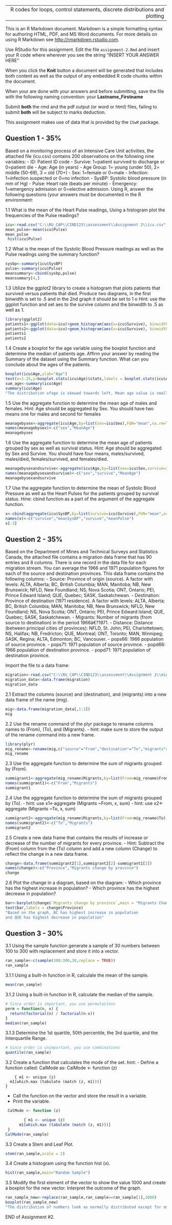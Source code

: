 
---
 R codes for loops, control statements, discrete distributions and plotting
---

This is an R Markdown document. Markdown is a simple formatting syntax for authoring HTML, PDF, and MS Word documents. For more details on using R Markdown see <http://rmarkdown.rstudio.com>.

Use RStudio for this assignment. 
Edit the file `assignment-2.Rmd` and insert your R code where wherever you see the string "INSERT YOUR ANSWER HERE"

When you click the **Knit** button a document will be generated that includes both content as well as the output of any embedded R code chunks within the document. 

When your are done with your answers and before submitting, save the file with the following naming convention: your **Lastname_Firstname**

Submit **both** the rmd and the pdf output (or word or html) files, failing to submit **both** will be subject to marks deduction.

This assignment makes use of data that is provided by the `ISwR` package.


## Question 1 -  35%

Based on a monitoring process of an Intensive Care Unit activities, the attached file (icu.csv) contains 200 observations on the following nine variables:
-	ID:	Patient ID code
-	Survive: 1=patient survived to discharge or 0=patient die
-	Age: Age (in years)
-	Age Group: 1= young (under 50), 2= middle (50-69), 3 = old (70+)
-	Sex: 1=female or 0=male
-	Infection: 1=infection suspected or 0=no infection
-	SysBP: Systolic blood pressure (in mm of Hg)
-	Pulse: Heart rate (beats per minute)
-	Emergency: 1=emergency admission or 0=elective admission.
Using R, answer the following questions (your answers must be documented in the R environment:

1.1	What is the mean of the Heart Pulse readings, Using a histogram plot the frequencies of the Pulse readings?
```{r}
icu<-read.csv("C:\\RU_CAP\\CIND123\\assessment\\Assignment 2\\icu.csv",header=TRUE)
mean_pulse<-mean(icu$Pulse)
mean_pulse
 hist(icu$Pulse)
```

1.2	What is the mean of the Systolic Blood Pressure readings  as well as the Pulse readings using the summary function?

```{r}
sysbp<-summary(icu$SysBP)
pulse<-summary(icu$Pulse)
meansummary<-cbind(sysbp,pulse)
meansummary[4,]
```

1.3	Utilize the ggplot2 library to create a histogram that plots patients that survived versus patients that died.
Produce two diagrams, in the first binwidth is set to .5 and in the 2nd graph it should be set to 1
o	 Hint: use the ggplot function and set aes to the survive column and the binwidth to .5 as well as 1.

```{r}
library(ggplot2)
patients1<-ggplot(data=icu)+geom_histogram(aes(x=icu$Survive), binwidth = 0.5)
patients2<-ggplot(data=icu)+geom_histogram(aes(x=icu$Survive), binwidth = 1)
patients1
patients2
```

1.4	Create a boxplot for the age variable using the boxplot function and determine the median of patients age. Affirm your answer by reading the Summary of the dataset using the Summary function. What can you conclude about the ages of the patients.

```{r}
boxplot(icu$Age,ylab="Age")
text(x=1.25,y=boxplot.stats(icu$Age)$stats,labels = boxplot.stats(icu$Age)$stats)
sum_age<-summary(icu$Age)
summary(icu$Age)
"The distribution ofage is skewed towards left, Mean age value is smaller than the Median age value, It is also evident from the boxplot of age"
```

1.5	Use the aggregate function to determine the mean age of males and females.
	Hint: Age should be aggregated by Sex. You should have two means one for males and second for females


```{r}
meanagebysex<-aggregate(icu$Age,by=list(sex=icu$Sex),FUN="mean",na.rm=TRUE)
names(meanagebysex)<-c("sex","MeanAge")
meanagebysex
```

1.6	Use the aggregate function to determine the mean age of patients grouped by sex as well as survival status.
	Hint: Age should be aggregated by Sex and Survive. You should have four means, males/survived, males/died, females/survived, and females/died.


```{r}
meanagebysexandsurvive<-aggregate(icu$Age,by=list(sex=icu$Sex,survive=icu$Survive),FUN="mean",na.rm=TRUE)
names(meanagebysexandsurvive)<-c("sex","survive","MeanAge")
meanagebysexandsurvive
```

1.7	Use the aggregate function to determine the mean of Systolic Blood Pressure as well as the Heart Pulses for the patients grouped by survival status.
Hine: cbind function as a part of the argument of the aggregate function.

```{r}
x<-cbind(aggregate(icu$SysBP,by=list(survive=icu$Survive),FUN="mean",na.rm=TRUE),aggregate(icu$Pulse,by=list(survive=icu$Survive),FUN="mean",na.rm=TRUE))
names(x)<-c("survive","meanSysBP","survive","meanPulse")
x[-3]
```

## Question 2 - 35%

Based on the Department of Mines and Technical Surveys and Statistics Canada, the attached file contains a migration data frame that has 90 entries and 8 columns.
There is one record in the data file for each migration stream. You can average the 1966 and 1971 population figures for each of the source and destination provinces.
This data frame contains the following columns:
-	Source: Province of origin (source). A factor with levels: ALTA, Alberta; BC, British Columbia; MAN, Manitoba; NB, New Brunswick; NFLD, New Foundland; NS, Nova Scotia; ONT, Ontario; PEI, Prince Edward Island; QUE, Quebec; SASK, Saskatchewan.
-	Destination: Province of destination (1971 residence). A factor with levels: ALTA, Alberta; BC, British Columbia; MAN, Manitoba; NB, New Brunswick; NFLD, New Foundland; NS, Nova Scotia; ONT, Ontario; PEI, Prince Edward Island; QUE, Quebec; SASK, Saskatchewan.
-	Migrants: Number of migrants (from source to destination) in the period 1966â€?1971.
-	Distance: Distance (between principal cities of provinces): NFLD, St. John; PEI, Charlottetown; NS, Halifax; NB, Fredricton; QUE, Montreal; ONT, Toronto; MAN, Winnipeg; SASK, Regina; ALTA, Edmonton; BC, Vancouver.
-	pops66: 1966 population of source province.
-	pops71: 1971 population of source province.
-	popd66: 1966 population of destination province.
-	popd71: 1971 population of destination province.


Import the file to a data frame:


```{r}
migration<-read.csv("C:\\RU_CAP\\CIND123\\assessment\\Assignment 2\\migration.csv",header=TRUE)
migration_data<-data.frame(migration)
migration_data
```

2.1 Extract the columns (source) and (destination), and (migrants) into a new data frame of the name (mig).

```{r}
mig<-data.frame(migration_data[,1:3])
mig
```

2.2 Use the rename command of the plyr package to rename columns names to (From), (To), and (Migrants).
- hint: make sure to store the output of the rename command into a new frame.

```{r}
library(plyr)
mig_rename<-rename(mig,c("source"="From","destination"="To","migrants"="Migrants"))
mig_rename

```

2.3 Use the aggregate function to determine the sum of migrants grouped by (From).

```{r}
summigrant1<-aggregate(mig_rename$Migrants,by=list(From=mig_rename$From),FUN =sum)
names(summigrant1)<-c("From","Migrants")
summigrant1
```

2.4 Use the aggregate function to determine the sum of migrants grouped by (To).
- hint: use x1<-aggregate (Migrants ~From, x, sum)
- hint: use x2<-aggregate (Migrants ~To, x, sum)

```{r}
summigrant2<-aggregate(mig_rename$Migrants,by=list(From=mig_rename$To),FUN =sum)
names(summigrant2)<-c("To","Migrants")
summigrant2
```

2.5 Create a new data frame that contains the results of increase or decrease of the number of migrants for every province.
	- Hint: Subtract the (From) column from the (To) column and add a new column (Change) to reflect the change in a new data frame.


```{r}
change<-data.frame(summigrant2[1],summigrant2[2]-summigrant1[2])
names(change)<-c("Province","Migrants change by province")
change
```

2.6 Plot the change in a diagram, based on the diagram:
- Which province has the highest increase in population?
- Which province has the highest decrease in population? 

```{r}
bar<-barplot(change$`Migrants change by province`,main = "Migrants Change by Province", horiz = TRUE)
text(bar,labels = change$Province)
"Based on the graph, BC has highest increase in population
and QUE has highest decrease in population"
```

## Question 3 - 30%

3.1 Using the sample function generate a sample of 30 numbers between 100 to 300 with replacement and store it into a vector.

```{r}
ran_sample<-c(sample(100:300,30,replace = TRUE))
ran_sample
```

3.1.1 Using a built-in function in R, calculate the mean of the sample.

```{r}
mean(ran_sample)
```

3.1.2 Using a built-in function in R, calculate the median of the sample.

```{r}
# Since order is important, you use permutations
perm = function(n, x) {
  return(factorial(n) / factorial(n-x))
}
median(ran_sample)
```

3.1.3 Determine the 1st quartile, 50th percentile, the 3rd quartile, and the Interquartile Range.

```{r}
# Since order is unimportant, you use combinations
quantile(ran_sample)
```

3.2 Create a function that calculates the mode of the set.
         hint: 
   	- Define a function called: CalMode as:
    CalMode <- function (z) 

		{ m1 <- unique (z)
      m1[which.max (tabulate (match (z, m1)))]
    }

-	Call the function on the vector and store the result in a variable.
-	Print the variable.


```{r}
 CalMode <- function (z) 

		{ m1 <- unique (z)
      m1[which.max (tabulate (match (z, m1)))]
 }
CalMode(ran_sample)
```

3.3 Create a Stem and Leaf Plot.


```{r}
stem(ran_sample,scale = 2)
```

3.4 Create a histogram using the function hist (x).

```{r}
hist(ran_sample,main="Random Sample")
```

3.5 Modify the first element of the vector to show the value 1000 and create a boxplot for the new vector. Interpret the outcome of the graph.

```{r}
ran_sample_new<-replace(ran_sample,ran_sample==ran_sample[1],1000)
boxplot(ran_sample_new)
"The distribution of numbers look as normally distributed except for one value of 1000,which appears as an outlier.which makes sense, as rest of the  other random number have been drawn from numbers between 100 and 300"
```

END of Assignment #2.
